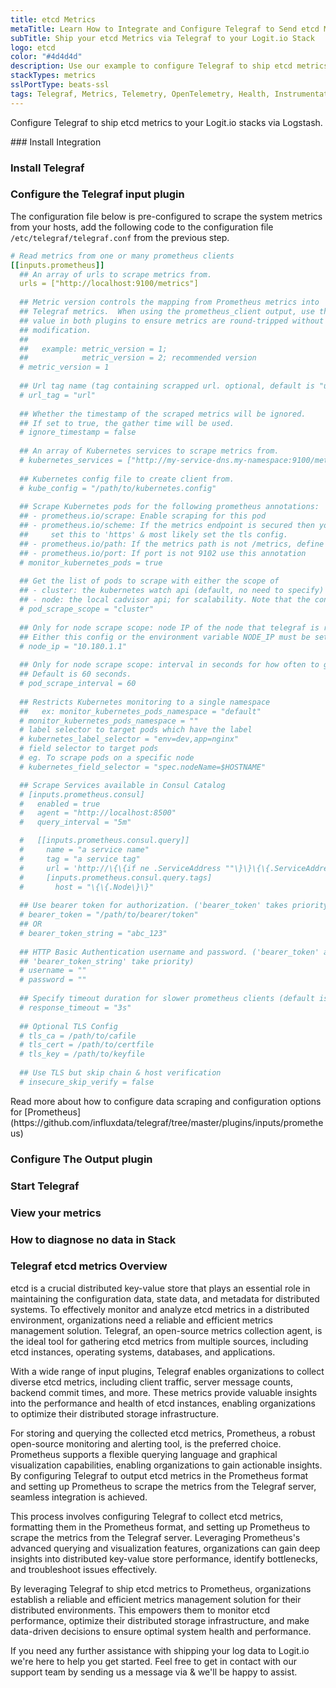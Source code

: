 ```yaml
---
title: etcd Metrics
metaTitle: Learn How to Integrate and Configure Telegraf to Send etcd Metrics
subTitle: Ship your etcd Metrics via Telegraf to your Logit.io Stack
logo: etcd
color: "#4d4d4d"
description: Use our example to configure Telegraf to ship etcd metrics to your Logit.io stacks. Configure Telegraf to send etcd metrics to Logstash or Elastic.
stackTypes: metrics
sslPortType: beats-ssl
tags: Telegraf, Metrics, Telemetry, OpenTelemetry, Health, Instrumentation, etcd, Prometheus, Distributed System, Key-Value Store, Etcd
---
```


Configure Telegraf to ship etcd metrics to your Logit.io stacks via Logstash.

<Steps>
  ### Install Integration
  <InstallIntegration/>

  ### Install Telegraf

  <InstallTelegraf />

  ### Configure the Telegraf input plugin

  The configuration file below is pre-configured to scrape the system metrics from your hosts, add the following code to the configuration file `/etc/telegraf/telegraf.conf` from the previous step.

  ```yaml copy
  # Read metrics from one or many prometheus clients
  [[inputs.prometheus]]
    ## An array of urls to scrape metrics from.
    urls = ["http://localhost:9100/metrics"]
    
    ## Metric version controls the mapping from Prometheus metrics into
    ## Telegraf metrics.  When using the prometheus_client output, use the same
    ## value in both plugins to ensure metrics are round-tripped without
    ## modification.
    ##
    ##   example: metric_version = 1; 
    ##            metric_version = 2; recommended version
    # metric_version = 1
    
    ## Url tag name (tag containing scrapped url. optional, default is "url")
    # url_tag = "url"
    
    ## Whether the timestamp of the scraped metrics will be ignored.
    ## If set to true, the gather time will be used.
    # ignore_timestamp = false
    
    ## An array of Kubernetes services to scrape metrics from.
    # kubernetes_services = ["http://my-service-dns.my-namespace:9100/metrics"]
    
    ## Kubernetes config file to create client from.
    # kube_config = "/path/to/kubernetes.config"
    
    ## Scrape Kubernetes pods for the following prometheus annotations:
    ## - prometheus.io/scrape: Enable scraping for this pod
    ## - prometheus.io/scheme: If the metrics endpoint is secured then you will need to
    ##     set this to 'https' & most likely set the tls config.
    ## - prometheus.io/path: If the metrics path is not /metrics, define it with this annotation.
    ## - prometheus.io/port: If port is not 9102 use this annotation
    # monitor_kubernetes_pods = true
    
    ## Get the list of pods to scrape with either the scope of
    ## - cluster: the kubernetes watch api (default, no need to specify)
    ## - node: the local cadvisor api; for scalability. Note that the config node_ip or the environment variable NODE_IP must be set to the host IP.
    # pod_scrape_scope = "cluster"
    
    ## Only for node scrape scope: node IP of the node that telegraf is running on.
    ## Either this config or the environment variable NODE_IP must be set.
    # node_ip = "10.180.1.1"
    
    ## Only for node scrape scope: interval in seconds for how often to get updated pod list for scraping.
    ## Default is 60 seconds.
    # pod_scrape_interval = 60
    
    ## Restricts Kubernetes monitoring to a single namespace
    ##   ex: monitor_kubernetes_pods_namespace = "default"
    # monitor_kubernetes_pods_namespace = ""
    # label selector to target pods which have the label
    # kubernetes_label_selector = "env=dev,app=nginx"
    # field selector to target pods
    # eg. To scrape pods on a specific node
    # kubernetes_field_selector = "spec.nodeName=$HOSTNAME"

    ## Scrape Services available in Consul Catalog
    # [inputs.prometheus.consul]
    #   enabled = true
    #   agent = "http://localhost:8500"
    #   query_interval = "5m"

    #   [[inputs.prometheus.consul.query]]
    #     name = "a service name"
    #     tag = "a service tag"
    #     url = 'http://\{\{if ne .ServiceAddress ""\}\}\{\{.ServiceAddress\}\}\{\{.Address\}\}:\{\{.ServicePort\}\}/\{\{.\}\}metrics'
    #     [inputs.prometheus.consul.query.tags]
    #       host = "\{\{.Node\}\}"
    
    ## Use bearer token for authorization. ('bearer_token' takes priority)
    # bearer_token = "/path/to/bearer/token"
    ## OR
    # bearer_token_string = "abc_123"
    
    ## HTTP Basic Authentication username and password. ('bearer_token' and
    ## 'bearer_token_string' take priority)
    # username = ""
    # password = ""
    
    ## Specify timeout duration for slower prometheus clients (default is 3s)
    # response_timeout = "3s"
    
    ## Optional TLS Config
    # tls_ca = /path/to/cafile
    # tls_cert = /path/to/certfile
    # tls_key = /path/to/keyfile
    
    ## Use TLS but skip chain & host verification
    # insecure_skip_verify = false
  ```

  <Callout type="info">
    Read more about how to configure data scraping and configuration options for [Prometheus](https://github.com/influxdata/telegraf/tree/master/plugins/inputs/prometheus)
  </Callout>

  ### Configure The Output plugin

  <TelegrafOutputPlugin />

  ### Start Telegraf

  <StartTelegraf />

  ### View your metrics
  <LaunchStack source="etcd_Metrics_via_Telegraf" utmMedium="metrics" utmCampaign="telegraf-etcd-metrics" />

  ### How to diagnose no data in Stack

  <DiagnoseNoData />

</Steps>

### Telegraf etcd metrics Overview

etcd is a crucial distributed key-value store that plays an essential role in maintaining the configuration data, state data, and metadata for 
distributed systems. To effectively monitor and analyze etcd metrics in a distributed environment, organizations need a reliable and efficient 
metrics management solution. Telegraf, an open-source metrics collection agent, is the ideal tool for gathering etcd metrics from multiple 
sources, including etcd instances, operating systems, databases, and applications.

With a wide range of input plugins, Telegraf enables organizations to collect diverse etcd metrics, including client traffic, server message 
counts, backend commit times, and more. These metrics provide valuable insights into the performance and health of etcd instances, enabling 
organizations to optimize their distributed storage infrastructure.

For storing and querying the collected etcd metrics, Prometheus, a robust open-source monitoring and alerting tool, is the preferred choice. 
Prometheus supports a flexible querying language and graphical visualization capabilities, enabling organizations to gain actionable insights. 
By configuring Telegraf to output etcd metrics in the Prometheus format and setting up Prometheus to scrape the metrics from the Telegraf server, 
seamless integration is achieved.

This process involves configuring Telegraf to collect etcd metrics, formatting them in the Prometheus format, and setting up Prometheus to scrape 
the metrics from the Telegraf server. Leveraging Prometheus's advanced querying and visualization features, organizations can gain deep insights 
into distributed key-value store performance, identify bottlenecks, and troubleshoot issues effectively.

By leveraging Telegraf to ship etcd metrics to Prometheus, organizations establish a reliable and efficient metrics management solution for their 
distributed environments. This empowers them to monitor etcd performance, optimize their distributed storage infrastructure, and make data-driven 
decisions to ensure optimal system health and performance.

If you need any further assistance with shipping your log data to Logit.io we're here to help you get started. Feel free to get in contact with 
our support team by sending us a message via <IntercomButton text="live chat" /> & we'll be happy to assist.